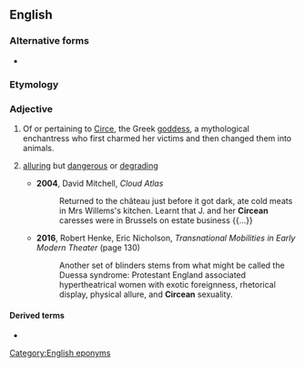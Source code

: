==English==

===Alternative forms===
* {{l|en|Circæan}} {{qualifier|obsolete}}

===Etymology===
{{suffix|Circe|an|lang=en}}

===Adjective===
{{en-adj}}

# Of or pertaining to [[w:Circe|Circe]], the Greek [[goddess]], a mythological enchantress who first charmed her victims and then changed them into animals.
# {{lb|en|by extension}} [[alluring]] but [[dangerous]] or [[degrading]]
#* '''2004''', David Mitchell, ''Cloud Atlas''
#*: Returned to the château just before it got dark, ate cold meats in Mrs Willems's kitchen. Learnt that J. and her '''Circean''' caresses were in Brussels on estate business {{...}}
#* '''2016''', Robert Henke, ‎Eric Nicholson, ''Transnational Mobilities in Early Modern Theater'' (page 130)
#*: Another set of blinders stems from what might be called the Duessa syndrome: Protestant England associated hypertheatrical women with exotic foreignness, rhetorical display, physical allure, and '''Circean''' sexuality.

====Derived terms====
* {{l|en|Circean poison}}

[[Category:English eponyms]]